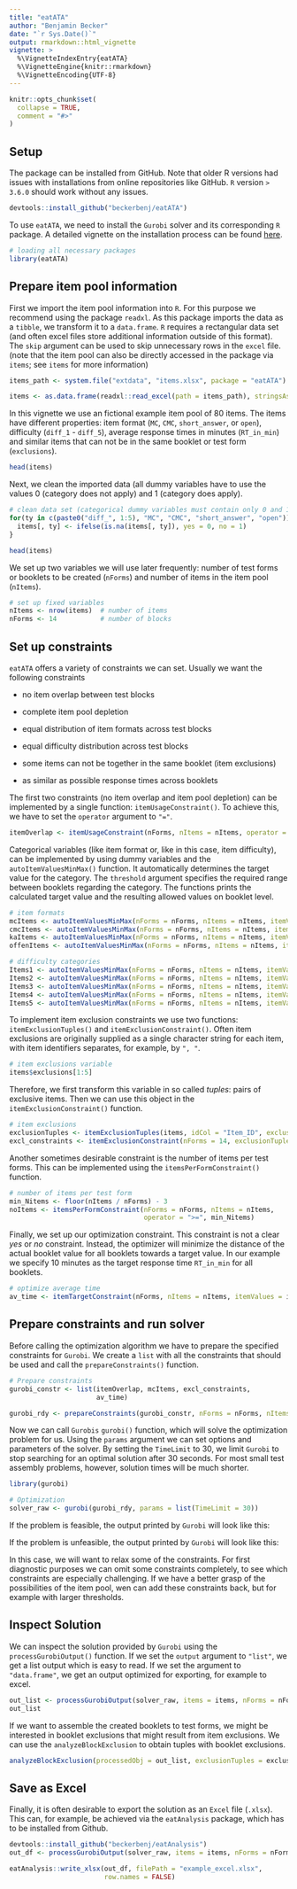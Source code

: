 ---
title: "eatATA"
author: "Benjamin Becker"
date: "`r Sys.Date()`"
output: rmarkdown::html_vignette
vignette: >
  %\VignetteIndexEntry{eatATA}
  %\VignetteEngine{knitr::rmarkdown}
  %\VignetteEncoding{UTF-8}
---

```{r, include = FALSE}
knitr::opts_chunk$set(
  collapse = TRUE,
  comment = "#>"
)
```

## Setup
The package can be installed from GitHub. Note that older R versions had issues with installations from online repositories like GitHub. `R` version `> 3.6.0` should work without any issues. 

```{r installation, eval = FALSE}
devtools::install_github("beckerbenj/eatATA")
```

To use `eatATA`, we need to install the `Gurobi` solver and its corresponding `R` package. A detailed vignette on the installation process can be found [here](https://cran.r-project.org/web/packages/prioritizr/vignettes/gurobi_installation.html). 

```{r library, message = FALSE}
# loading all necessary packages
library(eatATA)
```


## Prepare item pool information
First we import the item pool information into `R`. For this purpose we recommend using the package `readxl`. As this package imports the data as a `tibble`, we transform it to a `data.frame`. `R` requires a rectangular data set (and often excel files store additional information outside of this format). The `skip` argument can be used to skip unnecessary rows in the `excel` file. (note that the item pool can also be directly accessed in the package via `items`; see `items` for more information)

```{r import items, message = FALSE}
items_path <- system.file("extdata", "items.xlsx", package = "eatATA")

items <- as.data.frame(readxl::read_excel(path = items_path), stringsAsFactors = FALSE)
```

In this vignette we use an fictional example item pool of 80 items. The items have different properties: item format (`MC`, `CMC`, `short_answer`, or `open`), difficulty (`diff_1` - `diff_5`), average response times in minutes (`RT_in_min`) and similar items that can not be in the same booklet or test form (`exclusions`).

```{r inspect items, message = FALSE}
head(items)
```

Next, we clean the imported data (all dummy variables have to use the values 0 (category does not apply) and 1 (category does apply). 

```{r data cleaning, message = FALSE}
# clean data set (categorical dummy variables must contain only 0 and 1)
for(ty in c(paste0("diff_", 1:5), "MC", "CMC", "short_answer", "open")){
  items[, ty] <- ifelse(is.na(items[, ty]), yes = 0, no = 1)
}

head(items)
```

We set up two variables we will use later frequently: number of test forms or booklets to be created (`nForms`) and number of items in the item pool (`nItems`).

```{r fixed variables, message = FALSE}
# set up fixed variables
nItems <- nrow(items)  # number of items
nForms <- 14           # number of blocks
```


## Set up constraints
`eatATA` offers a variety of constraints we can set. Usually we want the following constraints

* no item overlap between test blocks

* complete item pool depletion

* equal distribution of item formats across test blocks

* equal difficulty distribution across test blocks

* some items can not be together in the same booklet (item exclusions)

* as similar as possible response times across booklets

The first two constraints (no item overlap and item pool depletion) can be implemented by a single function: `itemUsageConstraint()`. To achieve this, we have to set the `operator` argument to `"="`. 

```{r item usage constraints}
itemOverlap <- itemUsageConstraint(nForms, nItems = nItems, operator = "=") 
```

Categorical variables (like item format or, like in this case, item difficulty), can be implemented by using dummy variables and the `autoItemValuesMinMax()` function. It automatically determines the target value for the category. The `threshold` argument specifies the required range between booklets regarding the category. The functions prints the calculated target value and the resulting allowed values on booklet level.    

```{r categorical constraints}
# item formats
mcItems <- autoItemValuesMinMax(nForms = nForms, nItems = nItems, itemValues = items$MC, threshold = 0)
cmcItems <- autoItemValuesMinMax(nForms = nForms, nItems = nItems, itemValues = items$CMC, threshold = 0)
kaItems <- autoItemValuesMinMax(nForms = nForms, nItems = nItems, itemValues = items$short_answer, threshold = 0)
offenItems <- autoItemValuesMinMax(nForms = nForms, nItems = nItems, itemValues = items$open, threshold = 0)

# difficulty categories
Items1 <- autoItemValuesMinMax(nForms = nForms, nItems = nItems, itemValues = items$diff_1, threshold = 0)
Items2 <- autoItemValuesMinMax(nForms = nForms, nItems = nItems, itemValues = items$diff_2, threshold = 0)
Items3 <- autoItemValuesMinMax(nForms = nForms, nItems = nItems, itemValues = items$diff_3, threshold = 0)
Items4 <- autoItemValuesMinMax(nForms = nForms, nItems = nItems, itemValues = items$diff_4, threshold = 0)
Items5 <- autoItemValuesMinMax(nForms = nForms, nItems = nItems, itemValues = items$diff_5, threshold = 0)
```

To implement item exclusion constraints we use two functions: `itemExclusionTuples()` and `itemExclusionConstraint()`. Often item exclusions are originally supplied as a single character string for each item, with item identifiers separates, for example, by `", "`.

```{r exclusion demo}
# item exclusions variable
items$exclusions[1:5]
```

Therefore, we first transform this variable in so called *tuples*: pairs of exclusive items. Then we can use this object in the `itemExclusionConstraint()` function.

```{r exclusion constraints}
# item exclusions
exclusionTuples <- itemExclusionTuples(items, idCol = "Item_ID", exclusions = "exclusions", sepPattern = ", ")
excl_constraints <- itemExclusionConstraint(nForms = 14, exclusionTuples = exclusionTuples, itemIDs = items$Item_ID)
```

Another sometimes desirable constraint is the number of items per test forms. This can be implemented using the `itemsPerFormConstraint()` function. 

```{r item numbers constraints}
# number of items per test form
min_Nitems <- floor(nItems / nForms) - 3
noItems <- itemsPerFormConstraint(nForms = nForms, nItems = nItems, 
                                  operator = ">=", min_Nitems)

```

Finally, we set up our optimization constraint. This constraint is not a clear *yes* or *no* constraint. Instead, the optimizer will minimize the distance of the actual booklet value for all booklets towards a target value. In our example we specify 10 minutes as the target response time `RT_in_min` for all booklets.

```{r target constraints}
# optimize average time
av_time <- itemTargetConstraint(nForms, nItems = nItems, itemValues = items$RT_in_min, targetValue = 10)
```


## Prepare constraints and run solver
Before calling the optimization algorithm we have to prepare the specified constraints for `Gurobi`. We create a `list` with all the constraints that should be used and call the `prepareConstraints()` function. 

```{r prepare constraints, eval = T}
# Prepare constraints
gurobi_constr <- list(itemOverlap, mcItems, excl_constraints,
                      av_time)

gurobi_rdy <- prepareConstraints(gurobi_constr, nForms = nForms, nItems = nItems)
```

Now we can call `Gurobis` `gurobi()` function, which will solve the optimization problem for us. Using the `params` argument we can set options and parameters of the solver. By setting the `TimeLimit` to 30, we limit `Gurobi` to stop searching for an optimal solution after 30 seconds. For most small test assembly problems, however, solution times will be much shorter. 

```{r solver, eval = FALSE}
library(gurobi)

# Optimization
solver_raw <- gurobi(gurobi_rdy, params = list(TimeLimit = 30))

```

If the problem is feasible, the output printed by `Gurobi` will look like this:

<insert Gurobi output>

If the problem is unfeasible, the output printed by `Gurobi` will look like this:

<insert other Gurobi output>

In this case, we will want to relax some of the constraints. For first diagnostic purposes we can omit some constraints completely, to see which constraints are especially challenging. If we have a better grasp of the possibilities of the item pool, wen can add these constraints back, but for example with larger thresholds.

## Inspect Solution

We can inspect the solution provided by `Gurobi` using the `processGurobiOutput()` function. If we set the `output` argument to `"list"`, we get a list output which is easy to read. If we set the argument to `"data.frame"`, we get an output optimized for exporting, for example to excel.

```{r inspect solution, eval = FALSE}
out_list <- processGurobiOutput(solver_raw, items = items, nForms = nForms, output = "list")
out_list
```
If we want to assemble the created booklets to test forms, we might be interested in booklet exclusions that might result from item exclusions. We can use the `analyzeBlockExclusion` to obtain tuples with booklet exclusions.

```{r block exclusions, eval = FALSE}
analyzeBlockExclusion(processedObj = out_list, exclusionTuples = exclusionTuples)

```

## Save as Excel
Finally, it is often desirable to export the solution as an `Excel` file (`.xlsx`). This can, for example, be achieved via the `eatAnalysis` package, which has to be installed from Github.

```{r export solution to excel, eval = FALSE}
devtools::install_github("beckerbenj/eatAnalysis")
out_df <- processGurobiOutput(solver_raw, items = items, nForms = nForms, output = "list")

eatAnalysis::write_xlsx(out_df, filePath = "example_excel.xlsx",
                        row.names = FALSE)
```

